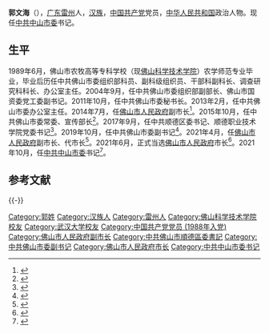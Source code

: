 {{Infobox person
|name=郭文海
|birth_date={{birth year and age|1968|11}}
|ancestor=[[广东省|广东]][[雷州市|雷州]]
|nationality={{PRC}}
|ethnicity=[[汉族|汉族]]
|gender=男
|party={{cpc}}（1988－）
}}
'''郭文海'''（{{bd|1968年|11月||catIdx=Guo郭}}），[[广东省|广东]][[雷州市|雷州]]人，[[汉族|汉族]]，[[中国共产党|中国共产党]]党员，[[中华人民共和国|中华人民共和国]]政治人物。现任[[中国共产党中山市委员会|中共中山市委]]书记。

== 生平 ==
1989年6月，佛山市农牧高等专科学校（现[[佛山科学技术学院|佛山科学技术学院]]）农学师范专业毕业，毕业后历任中共佛山市委组织部科员、副科级组织员、干部科副科长、调查研究科科长、办公室主任。2004年9月，任中共佛山市委组织部副部长、佛山市国资委党工委副书记。2011年10月，任中共佛山市委秘书长。2013年2月，任中共佛山市委办公室主任。2014年7月，任[[佛山市人民政府|佛山市人民政府]]副市长<ref>{{Cite web|title=佛山任命3位副市长 公布领导班子分工调整 区邦敏任常务副市长|url=http://renshi.people.com.cn/n/2014/0715/c139617-25280996.html|date=2014-07-15|publisher=人民网|access-date=2021-04-11|archive-date=2021-04-11|archive-url=https://web.archive.org/web/20210411180045/http://renshi.people.com.cn/n/2014/0715/c139617-25280996.html|dead-url=no}}</ref>。2015年10月，任中共佛山市委常委、宣传部长<ref>{{Cite web|title=郭文海任佛山市委常委、宣传部部长 冯德良不再担任|url=http://district.ce.cn/newarea/sddy/201510/09/t20151009_6657019.shtml|date=2015-10-09|publisher=中国经济网|access-date=2021-04-11|archive-date=2021-04-11|archive-url=https://web.archive.org/web/20210411180045/http://district.ce.cn/newarea/sddy/201510/09/t20151009_6657019.shtml|dead-url=no}}</ref>。2017年9月，任中共顺德区委书记、顺德职业技术学院党委书记<ref>{{Cite web|title=郭文海任广东顺德区委书记|url=http://renshi.people.com.cn/n1/2017/0927/c139617-29562799.html|date=2017-09-27|publisher=人民网|access-date=2021-04-11|archive-date=2021-04-11|archive-url=https://web.archive.org/web/20210411180046/http://renshi.people.com.cn/n1/2017/0927/c139617-29562799.html|dead-url=no}}</ref>。2019年10月，任中共佛山市委副书记<ref>{{Cite web|title=郭文海任佛山市委副书记|url=http://district.ce.cn/newarea/sddy/201911/05/t20191105_33523388.shtml|date=2019-11-05|publisher=中国经济网|access-date=2021-04-11|archive-date=2021-04-11|archive-url=https://web.archive.org/web/20210411180045/http://district.ce.cn/newarea/sddy/201911/05/t20191105_33523388.shtml|dead-url=no}}</ref>。2021年4月，任[[佛山市人民政府|佛山市人民政府]]副市长、代市长<ref>{{Cite web|title=郭文海任佛山市代市长 朱伟辞去市长职务（简历）|url=https://new.qq.com/omn/20210412/20210412A029BR00.html|publisher=腾讯|date=2021-04-12|access-date=2021-04-12|archive-date=2021-04-12|archive-url=https://web.archive.org/web/20210412043037/https://new.qq.com/omn/20210412/20210412A029BR00.html|dead-url=no}}</ref>。2021年6月，正式当选[[佛山市人民政府|佛山市人民政府]]市长<ref>{{Cite web|title=郑轲当选佛山市人大常委会主任，郭文海当选佛山市人民政府市长|url=https://news.sina.com.cn/c/2021-06-29/doc-ikqciyzk2598358.shtml|publisher=新浪|accessdate=2021-06-29|archive-date=2021-06-29|archive-url=https://web.archive.org/web/20210629163710/https://news.sina.com.cn/c/2021-06-29/doc-ikqciyzk2598358.shtml|dead-url=no}}</ref>。2021年10月，任[[中国共产党中山市委员会|中共中山市委]]书记<ref>{{Cite web|title=马正勇任梅州市委书记，郭文海任中山市委书记|url=https://www.thepaper.cn/newsDetail_forward_15051276|publisher=澎湃新闻|accessdate=2021-10-24}}</ref>。

== 参考文献 ==
{{reflist}}

{{Portal|中国|政治}}

{{-}}
{{start box}}
{{s-ppo|cpc}}
{{s-before|[[赖泽华|赖泽华]]}}
{{s-title|[[中国共产党中山市委员会|中国共产党中山市委员会]]书记|2021年10月－}}
{{s-inc}}
{{s-before|[[区邦敏|区邦敏]]|rows=3}}
{{s-title|[[中国共产党佛山市顺德区委员会|中国共产党佛山市顺德区委员会]]书记|2017年9月－2021年5月}}
{{s-after|[[刘智勇|刘智勇]]}}
{{s-title|[[中国共产党佛山市中德工业服务区工作委员会|中国共产党佛山市中德工业服务区工作委员会]]书记|2017年9月－2019年1月<br>2019年11月－2021年5月|rows=2}}
{{s-after|[[区邦敏|区邦敏]]}}
{{s-vac}}
{{s-before|[[冯德良|冯德良]]}}
{{s-title|[[中国共产党佛山市委员会|中国共产党佛山市委员会]]宣传部长|2015年10月－2018年8月}}
{{s-after|[[郭长勇|郭长勇]]}}
{{s-before|[[宋德平|宋德平]]}}
{{s-title|[[中国共产党佛山市委员会|中国共产党佛山市委员会]]秘书长|2011年10月－2014年7月}}
{{s-after|[[赵海|赵海]]}}
{{s-gov|prc}}
{{s-before|[[朱伟_(1968年)|朱伟]]}}
{{s-title|[[佛山市人民政府|佛山市人民政府]]市长|2021年4月－2021年10月}}
{{s-after|[[白涛_(1968年)|白涛]]}}
{{end box}}

{{DEFAULTSORT:Guo郭}}
[[Category:郭姓|Category:郭姓]]
[[Category:汉族人|Category:汉族人]]
[[Category:雷州人|Category:雷州人]]
[[Category:佛山科学技术学院校友|Category:佛山科学技术学院校友]]
[[Category:武汉大学校友|Category:武汉大学校友]]
[[Category:中国共产党党员_(1988年入党)|Category:中国共产党党员 (1988年入党)]]
[[Category:佛山市人民政府副市长|Category:佛山市人民政府副市长]]
[[Category:中共佛山市順德區委書記|Category:中共佛山市順德區委書記]]
[[Category:中共佛山市委副书记|Category:中共佛山市委副书记]]
[[Category:佛山市人民政府市长|Category:佛山市人民政府市长]]
[[Category:中共中山市委书记|Category:中共中山市委书记]]